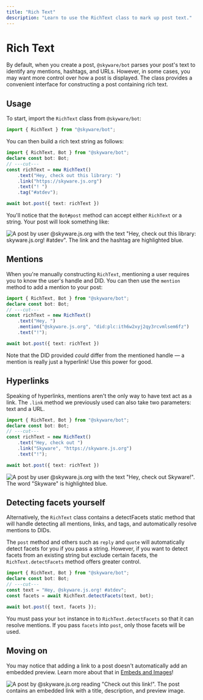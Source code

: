 ```yaml
---
title: "Rich Text"
description: "Learn to use the RichText class to mark up post text."
---
```


# Rich Text

By default, when you create a post, `@skyware/bot` parses your post's text to identify any mentions, hashtags, and URLs. However, in some cases, you may want more control over how a post is displayed. The <Reference to="/docs/bot/classes/RichText" /> class provides a convenient interface for constructing a post containing rich text.

## Usage

To start, import the `RichText` class from `@skyware/bot`:

```ts twoslash
import { RichText } from "@skyware/bot";
```

You can then build a rich text string as follows:

```ts twoslash
import { RichText, Bot } from "@skyware/bot";
declare const bot: Bot;
// ---cut---
const richText = new RichText()
    .text("Hey, check out this library: ")
    .link("https://skyware.js.org")
    .text("! ")
    .tag("#atdev");

await bot.post({ text: richText })
```

You'll notice that the `Bot#post` method can accept either `RichText` or a string. Your post will look something like:

![A post by user @skyware.js.org with the text "Hey, check out this library: skyware.js.org! #atdev". The link and the hashtag are highlighted blue.](/img/rich-text/rt-basic.png)

## Mentions

When you're manually constructing `RichText`, mentioning a user requires you to know the user's handle and DID. You can then use the `mention` method to add a mention to your post:

```ts twoslash
import { RichText, Bot } from "@skyware/bot";
declare const bot: Bot;
// ---cut---
const richText = new RichText()
    .text("Hey, ")
    .mention("@skyware.js.org", "did:plc:ith6w2xyj2qy3rcvmlsem6fz")
    .text("!");

await bot.post({ text: richText })
```

Note that the DID provided *could* differ from the mentioned handle — a mention is really just a hyperlink! Use this power for good.

## Hyperlinks

Speaking of hyperlinks, mentions aren't the only way to have text act as a link. The `.link` method we previously used can also take two parameters: text and a URL.

```ts twoslash
import { RichText, Bot } from "@skyware/bot";
declare const bot: Bot;
// ---cut---
const richText = new RichText()
    .text("Hey, check out ")
    .link("Skyware", "https://skyware.js.org")
    .text("!");

await bot.post({ text: richText })
```

![A post by user @skyware.js.org with the text "Hey, check out Skyware!". The word "Skyware" is highlighted blue.](/img/rich-text/rt-hyperlink.png)

## Detecting facets yourself

Alternatively, the `RichText` class contains a <Reference to="/docs/bot/classes/RichText#detectFacets" type="Method">detectFacets</Reference> static method that will handle detecting all mentions, links, and tags, and automatically resolve mentions to DIDs.

The `post` method and others such as `reply` and `quote` will automatically detect facets for you if you pass a string. However, if you want to detect facets from an existing string but exclude certain facets, the `RichText.detectFacets` method offers greater control.

```ts twoslash
import { RichText, Bot } from "@skyware/bot";
declare const bot: Bot;
// ---cut---
const text = "Hey, @skyware.js.org! #atdev";
const facets = await RichText.detectFacets(text, bot);

await bot.post({ text, facets });
```

You must pass your `bot` instance in to `RichText.detectFacets` so that it can resolve mentions. If you pass `facets` into `post`, only those facets will be used.

## Moving on

You may notice that adding a link to a post doesn't automatically add an embedded preview. Learn more about that in [Embeds and Images](/guides/bot/advanced-posting/embeds-and-images)!

![A post by @skyware.js.org reading "Check out this link!". The post contains an embedded link with a title, description, and preview image.](/img/embeds/external-embed.png)
